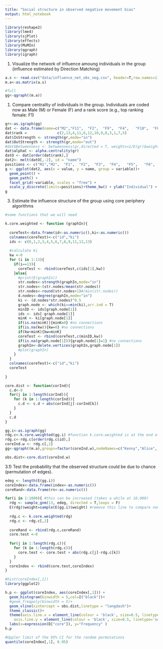 ```yaml
---
title: "Social structure in observed negative movement bias"
output: html_notebook
---
```


```r
library(reshape2)
library(lme4)
library(sjPlot)
library(effects)
library(MuMIn)
library(qgraph)
library(igraph)
```



1) Visualize the network of influence amoung individuals in the group (influence estimated by Direction Matching)

```r
a.s <- read.csv("data/influence_net_obs_neg.csv", header=T,row.names=1)   
m.a<-as.matrix(a.s)

#full
gg<-qgraph((m.a))

```



1) Compare centrality of individuals in the group. Individuals are coded now as Male (M) or Female (F) and a rank score (e.g., top ranking female: F1)

```r
gr<-as.igraph(gg)
dat <- data.frame(name=c("M2","F11",  "F2",  "F9",  "F4",	"F10",	"F8",	"F7",	"F6",	"F1",	"M1",	"F5",	"F3"))
dat$rank =              c(2,13,4,11,6,12,10,9,8,3,1,7,5)
dat$InStrength <- strength(gr,mode="in")
dat$OutStrength <- strength(gr,mode="out")
#dat$Betweenness <- betweenness(gr,directed = T, weights=1/E(gr)$weight)
dat$alphaC <- alpha.centrality(gr)
datO <- dat[order(dat$rank),]
dat2<- melt(datO[,-2], id = "name")
positions <- c("M1","M2",  "F1",  "F2",  "F3",	"F4",	"F5",	"F6",	"F7",	"F8",	"F9",	"F10",	"F11")
g <- ggplot(dat2, aes(x = value, y = name, group = variable))+
  geom_point() +
  geom_path() +
  facet_grid(~variable, scales = "free") +
  scale_y_discrete(limits=positions)+theme_bw() + ylab("Individual") + xlab("values")
g
```

3)  Estimate the influence structure of the group using core periphery algorithms

```r
#some functions that we will need

k.core.weighted <- function (graphIn){
  
  coreTest<-data.frame(id<-as.numeric(),ki<-as.numeric())
  colnames(coreTest)<-c("id","ki")
  ids <- c(0,1,2,3,4,5,6,7,8,9,11,12,13)
  
  #calculate ki
  kw <-0
  for (i in 1:13){
    if(i==13){
      coreTest <- rbind(coreTest,c(ids[1],kw))
    }else{
      #print(E(graphIn))
      str.nodes<-strength(graphIn,mode="in")
      str.nodes<-(str.nodes/mean(str.nodes))
      str.nodes<-round(str.nodes+1)#/min(str.nodes))
      d.nodes<-degree(graphIn,mode="in")
      ki <- (d.nodes*str.nodes)^0.5 
      graph.node <- which(ki==min(ki),arr.ind = T)
      minID <- ids[graph.node[1]]
      ids <- ids[-graph.node[1]]
      minK <- ki[graph.node[1]]
      if(is.na(minK)){minK=0} #no connections
      if(is.na(kw)){kw=0} #no connections
      if(kw<minK){kw=minK}
      coreTest <- rbind(coreTest,c(minID,kw))
      if(is.na(graph.node[1])){graph.node[1]=1} #no connections
      graphIn<-delete.vertices(graphIn,graph.node[1])
      #plot(graphIn)
    }
  }
  colnames(coreTest)<-c("id","ki")
  coreTest  
  
}

core.dist <- function(corInd){
  c.d<-0
  for(j in 1:length(corInd)){
    for (k in 1:length(corInd)){
      c.d <- c.d + abs(corInd[j]-corInd[k]) 
    }
  }
  c.d
}

```


```r
gg.i<-as.igraph(gg)
rdg.c<-k.core.weighted(gg.i) #function k.core.weighted is at the end of the code
rdg.c<-rdg.c[order(rdg.c$id),]
coreInd.w <- rdg.c[,2]
gg<-qgraph((m.a),groups=factor(coreInd.w),nodeNames=c("Kenny","Alice",  "Alison",  "Catherine",  "Christina",	"Jane",	"Lynn",	"Olga",	"Rushenka",	"Sarah",	"Troy",	"Ulrike",	"Vickie"))

obs.dist<-core.dist(coreInd.w)
```


3.1)  Test the probability that the observed structure could be due to chance (permutation of edges).

```r

edeg <- length(E(gg.i))
coreIndex<-data.frame(index<-as.numeric())
coreRand<-data.frame(rn<-as.numeric())

for(i in 1:1000){ #this can be increased (takes a while at 10,000)
  rdg <- sample_gnm(13, edeg, directed = T,loops = F)
  E(rdg)$weight=sample(E(gg.i)$weight) #remove this line to compare non-weighted permutations to the observations
  
  rdg.c <- k.core.weighted(rdg)
  rdg.c <- rdg.c[,2]
  
  coreRand <- rbind(rdg.c,coreRand)
  core.test <-0
  
  for(j in 1:length(rdg.c)){
    for (k in 1:length(rdg.c)){
      core.test <- core.test + abs(rdg.c[j]-rdg.c[k]) 
    }
  }
  coreIndex <- rbind(core.test,coreIndex)
}

#hist(coreIndex[,1])
library(ggplot2)

h.p <- ggplot(coreIndex, aes(coreIndex[,1])) +
  geom_histogram(binwidth = 5,col=I("black"))+
  #geom_freqpoly(binwidth = 5)+
  geom_vline(xintercept = obs.dist,linetype = "longdash")+
  theme_classic()+
  theme(axis.line.x = element_line(colour = 'black', size=0.5, linetype='solid'),
    axis.line.y = element_line(colour = 'black', size=0.5, linetype='solid'))+
  labs(x=expression(D["core"]), y="Frequency" )
h.p

#Uppler limit of the 95% CI for the random permutations
quantile(coreIndex[,1], 0.95)
```

